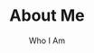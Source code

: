 ---
title: "About Me"
subtitle: "Who I Am"

about:
  images:
    - "/images/about/01.jpg"
    - "/images/about/02.jpg"
    - "/images/about/03.jpg"
    - "/images/about/10.jpg"
    - "/images/about/05.jpg"
    - "/images/about/06.jpg"
    - "/images/about/07.jpg"
    - "/images/about/08.jpg"
    - "/images/about/09.jpg"
    - "/images/about/04.jpg"
  
  title: "A front-end developer, UI designer, and all-around doodler who enjoys developing accessible, usable and engaging websites & apps that bring your products to life." 
  description: |
    My expertise and passion for technology drive me to craft solutions that are both aesthetically pleasing and functional. With years of experience, I excel in creating unique brands, designing websites that meet the needs of your clients.


featuredBy:
  enable: true
  title: "featuring"
  brands:
    - "/images/brands/01.svg"
    - "/images/brands/02.svg"
    - "/images/brands/03.svg"
    - "/images/brands/04.svg"
    - "/images/brands/05.svg"


services:
  enable: true
  title: "What I can do for you"
  subtitle: "Services"
  rotatingIcon : true
  serviceLists:
  - title: "Strategy"
    active: true
    description: |
      I analyze the needs of customers, identify potential problems, and provide valuable insights & important future decisions.

  - title: "Design"
    active: true
    description: |
      I produce strong and user-friendly digital solutions in every Retreat. My design process is about making complex solutions simple.

  - title: "Development"
    active: true
    description: |
      I build scalable websites that fit needs. Fun micro-interactions, delightful animations and easily maintainable backend.

  - title: "The whole deal"
    active: true
    description: |
      What sets me apart is ability to handle every aspect of web Retreat, from branding to the implementation of your website.

  - title: "UX Research"
    active: false
    description: |
      Coming Soon...


whatClientsSay:
  title: "What Clients Say"
  subtitle: "Reviews"
  reviewsItems:
  - name: Harry Thompson
    info: Web Developer
    review: "The Astrojs theme is simply amazing! It provides a clean and modern design that perfectly fits my projects. The code is well-structured and easy to customize. I highly recommend it."

  - name: George Harrison
    info: UX Designer
    review: "As a UX designer, I appreciate the attention to detail in the Astrojs theme. It offers a seamless user experience with its smooth animations and intuitive layout. It has definitely elevated the overall look and feel of my websites."

  - name: Michael Johnson
    info: Frontend Developer
    review: "I've used many Astrojs themes before, but it stands out from the rest. It has a solid foundation, responsive design, and excellent performance. It saved me a lot of development time and allowed me to deliver high-quality websites to my clients."

  - name: Emily Brown
    info: Digital Marketer
    review: "It has been a game-changer for my marketing projects. Its SEO-friendly structure, fast loading times, and well-organized code have improved the overall performance of my websites. It's a reliable choice for anyone looking to boost their online presence."

  - name: David Wilson
    info: Freelancer
    review: "I'm impressed with the Astrojs theme's versatility. It caters to a wide range of projects, from simple portfolios to complex web applications. The extensive documentation and helpful support team make it even better. It is my go-to choice for Astrojs development."

      

---